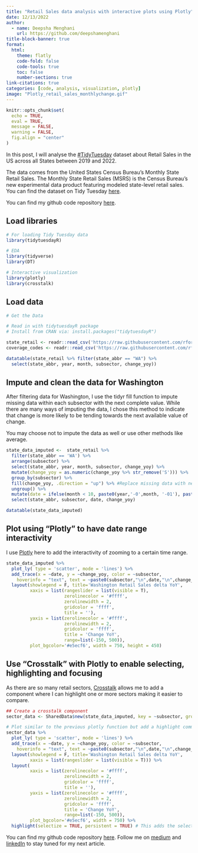 ```yaml
---
title: "Retail Sales data analysis with interactive plots using Plotly"
date: 12/13/2022 
author:
  - name: Deepsha Menghani 
    url: https://github.com/deepshamenghani
title-block-banner: true
format:
  html:
    theme: flatly
    code-fold: false
    code-tools: true
    toc: false
    number-sections: true
link-citations: true
categories: [code, analysis, visualization, plotly]
image: "Plotly_retail_sales_monthlychange.gif"
---
```


```r
knitr::opts_chunk$set(
  echo = TRUE,
  eval = TRUE,
  message = FALSE,
  warning = FALSE,
  fig.align = "center"
)
```

In this post, I will analyse the [#TidyTuesday](https://github.com/rfordatascience/tidytuesday/tree/master/) dataset about Retail Sales in the US across all States between 2019 and 2022.

The data comes from the United States Census Bureau's Monthly State Retail Sales. The Monthly State Retail Sales (MSRS) is the Census Bureau's new experimental data product featuring modeled state-level retail sales. You can find the dataset on Tidy Tuesday [here](https://github.com/rfordatascience/tidytuesday/tree/master/data/2022/2022-12-13).

::: callout-tip
You can find my github code repository [here](https://github.com/deepshamenghani/tidytuesday/tree/master/2022/Week_50_RetailSales).
:::

## Load libraries

```r

# For loading Tidy Tuesday data
library(tidytuesdayR)

# EDA
library(tidyverse)
library(DT)

# Interactive visualization
library(plotly)
library(crosstalk)

```

## Load data

```r
# Get the Data

# Read in with tidytuesdayR package 
# Install from CRAN via: install.packages("tidytuesdayR")

state_retail <- readr::read_csv('https://raw.githubusercontent.com/rfordatascience/tidytuesday/master/data/2022/2022-12-13/state_retail.csv',  col_types = "cciciiccc")
coverage_codes <- readr::read_csv('https://raw.githubusercontent.com/rfordatascience/tidytuesday/master/data/2022/2022-12-13/coverage_codes.csv')
```

```r
datatable(state_retail %>% filter(state_abbr == "WA") %>% 
  select(state_abbr, year, month, subsector, change_yoy))

```

## Impute and clean the data for Washington

After filtering data for Washington, I use the tidyr fill function to impute missing data within each subsector with the next complete value. While there are many ways of imputing the data, I chose this method to indicate that change is more likely to be tending towards the next available value of change.

You may choose not to impute the data as well or use other methods like average.

```r
state_data_imputed <-  state_retail %>% 
  filter(state_abbr == 'WA') %>%
  arrange(subsector) %>% 
  select(state_abbr, year, month, subsector, change_yoy) %>% 
  mutate(change_yoy = as.numeric(change_yoy %>% str_remove('S'))) %>% 
  group_by(subsector) %>% 
  fill(change_yoy, .direction = "up") %>% #Replace missing data with next good value within the group
  ungroup() %>% 
  mutate(date = ifelse(month < 10, paste0(year,'-0',month, '-01'), paste0(year,'-',month, '-01'))) %>% # Create a readable date column
  select(state_abbr, subsector, date, change_yoy)

datatable(state_data_imputed)

```

## Plot using "Plotly" to have date range interactivity

I use [Plotly](https://cran.r-project.org/web/packages/plotly/index.html) here to add the interactivity of zooming to a certain time range.

```r
state_data_imputed %>% 
  plot_ly( type = 'scatter', mode = 'lines') %>%
  add_trace(x = ~date, y = ~change_yoy, color = ~subsector,
    hoverinfo = "text", text = ~paste0(subsector,"\n",date,"\n",change_yoy)) %>%
  layout(showlegend = F, title='Washington Retail Sales delta YoY',
         xaxis = list(rangeslider = list(visible = T),
                      zerolinecolor = '#ffff',
                      zerolinewidth = 2,
                      gridcolor = 'ffff',
                      title = ''),
         yaxis = list(zerolinecolor = '#ffff',
                      zerolinewidth = 2,
                      gridcolor = 'ffff',
                      title = 'Change YoY',
                      range=list(-150, 500)),
         plot_bgcolor='#e5ecf6', width = 750, height = 450)


```

## Use "Crosstalk" with Plotly to enable selecting, highlighting and focusing

As there are so many retail sectors, [Crosstalk](https://cran.r-project.org/web/packages/crosstalk/index.html) allows me to add a component where I can highlight one or more sectors making it easier to compare.

```r

## Create a crosstalk component
sector_data <- SharedData$new(state_data_imputed, key = ~subsector, group = "Select a Retail Sector")

# Plot similar to the previous plotly function but add a highlight command
sector_data %>% 
  plot_ly( type = 'scatter', mode = 'lines') %>%
  add_trace(x = ~date, y = ~change_yoy, color = ~subsector,
    hoverinfo = "text", text = ~paste0(subsector,"\n",date,"\n",change_yoy)) %>%
  layout(showlegend = F, title='Washington Retail Sales delta YoY',
         xaxis = list(rangeslider = list(visible = T))) %>%
  layout(
         xaxis = list(zerolinecolor = '#ffff',
                      zerolinewidth = 2,
                      gridcolor = 'ffff',
                      title = ''),
         yaxis = list(zerolinecolor = '#ffff',
                      zerolinewidth = 2,
                      gridcolor = 'ffff',
                      title = 'Change YoY',
                      range=list(-150, 500)),
         plot_bgcolor='#e5ecf6', width = 750) %>%
  highlight(selectize = TRUE, persistent = TRUE) # This adds the selectize option to easily input sector

```

::: callout-tip
You can find my github code repository [here](https://github.com/deepshamenghani/tidytuesday/tree/master/2022/Week_50_RetailSales). Follow me on [medium](https://medium.com/@menghani.deepsha) and [linkedIn](www.linkedin.com/in/deepshamenghani) to stay tuned for my next article.
:::
